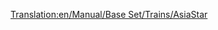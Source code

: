 [[Translation:en/Manual/Base Set/Trains/AsiaStar]]
{{pl/Manual/Base Set/Trains/Pociągi|Image=[[File:en/Manual/Base Set/Trains/Asiastar.png]]
|Name="AsiaStar"
|Cost=£50,390 ($100,780)
|Speed=265 km/h (165 mph)
|Weight=94 t
|Power=8,000 hp (5.966 kW)
|Annual=£3,514 ($7,028)
|Designed=1992
|Lifespan=25
|Capacity=N/A
|Description=Jest to najszybsza lokomotywa [[en/Manual/Base Set/Electrified railways|electric-rail]] w grze. Występuje jako para lokomotyw elektrycznych dużej mocy - po jednej na każdym końcu pociągu.
|Real-life=Ten pociąg jest odpowiednikiem Transport Tycoon pociągu [https://www.wikipedia.org/wiki/British Rail Class 373 Eurostar (class 373)] (który obsługuje tunel pod kanałem La Manche), a później modeli [https://www.wikipedia.org/wiki/TGV TGV] .
}}